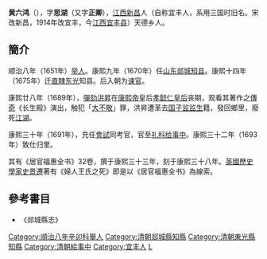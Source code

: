 '''黄六鸿'''（{{bd|?||?|}}），字'''思湖'''（又字'''正卿'''），[[江西|江西]][[新昌|新昌]]人（自称宜丰人，系用三国时旧名。宋改新昌，1914年改宜丰，今[[江西|江西]][[宜丰县|宜丰县]]）天德乡人。

==簡介==
顺治八年（1651年）[[举人|举人]]。康熙九年（1670年）任[[山东|山东]][[郯城|郯城]][[知县|知县]]。康熙十四年（1675年）迁[[直隸|直隸]][[东光|东光]]知县。后入朝为[[谏官|谏官]]。

康熙廿八年（1689年），[[彈劾|彈劾]][[洪昇|洪昇]]在[[康熙帝|康熙帝]]皇后[[孝懿仁皇后|孝懿仁皇后]]丧期，观看其著作之[[傳奇|傳奇]]《长生殿》演出，触犯「[[大不敬|大不敬]]」罪，洪昇遭革去[[国子监|国子监]][[监生|监生]]籍，發回鄉里，廢死[[江湖|江湖]]。

康熙三十年（1691年），充任[[會試|會試]]同考官，官至[[礼科|礼科]][[给事中|给事中]]。康熙三十二年（1693年）致仕归里。

其有《居官福惠全书》32卷，撰于康熙三十三年，刻于康熙三十八年。[[英國|英國]][[歷史學家|歷史學家]][[史景遷|史景遷]]著有《婦人王氏之死》即是以《居官福惠全书》為線索。

==參考書目==
*《郯城縣志》

{{DEFAULTSORT:Huang黃}}

[[Category:順治八年辛卯科舉人|Category:順治八年辛卯科舉人]]
[[Category:清朝郯城縣知縣|Category:清朝郯城縣知縣]]
[[Category:清朝東光縣知縣|Category:清朝東光縣知縣]]
[[Category:清朝給事中|Category:清朝給事中]]
[[Category:宜丰人|Category:宜丰人]]
[[Category:黄姓|L]]